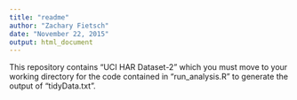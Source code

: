 ```yaml
---
title: "readme"
author: "Zachary Fietsch"
date: "November 22, 2015"
output: html_document
---
```


This repository contains "UCI HAR Dataset-2" which you must move to your working directory for the code contained in "run_analysis.R" to generate the output of "tidyData.txt".